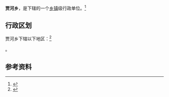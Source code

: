 {{中国乡级行政区|62/08/26/208/000}}

'''贾河乡'''，是{{PRC admin/fullname|62/08/26/208/000|3}}下辖的一个[[乡镇|乡镇]]级行政单位。<ref>{{PRC admin/ref sgc|{{PRC admin/parent|62/08/26/208/000}}}}</ref>

== 行政区划 ==

贾河乡下辖以下地区：<ref>{{PRC admin/ref sgc|62/08/26/208/000}}</ref>

{{PRC admin/children|62/08/26/208/000}}。

== 参考资料 ==

{{reflist}}

{{行政区划小作品}}
{{PRC admin/navcat|62/08/26/208/000}}